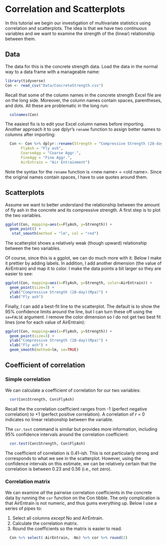 # Correlation and Scatterplots {#correlation}

In this tutorial we begin our investigation of multivariate statistics using correlation and scatterplots.  The idea is that we have two _continuous_ variables and we want to examine the strength of the (linear) relationship between them.

## Data
The data for this is the concrete strength data. Load the data in the normal way to a data frame with a manageable name:

```{r message=FALSE, warning=FALSE}
library(tidyverse)
Con <- read_csv("Data/ConcreteStrength.csv")
```

Recall that some of the column names in the concrete strength Excel file are on the long side. Moreover, the column names contain spaces, parentheses, and dots.  All these are problematic in the long run:

```{r}
  colnames(Con)
```

The easiest fix is to edit your Excel column names before importing.  Another approach it to use dplyr's `rename` function to assign better names to columns after importing:

```{r}
  Con <- Con %>% dplyr::rename(Strength = "Compressive Strength (28-day)(Mpa)",
       FlyAsh = "Fly ash",
       CoarseAgg = "Coarse Aggr.",
       FineAgg = "Fine Aggr.",
       AirEntrain = "Air Entrainment")
```

Note the syntax for the `rename` function is \<new name\> = \<old name\>.  Since the original names contain spaces, I have to use quotes around them.

## Scatterplots

Assume we want to better understand the relationship between the amount of fly ash in the concrete and its compressive strength.  A first step is to plot the two variables.

```{r}
ggplot(Con, mapping=aes(x=FlyAsh, y=Strength)) +
  geom_point() +
   stat_smooth(method = "lm", col = "red")
```

The scatterplot shows a relatively weak (though upward) relationship between the two variables.  

Of course, since this is a ggplot, we can do much more with it.  Below I make it prettier by adding labels.  In addition, I add another dimension (the value of AirEntrain) and map it to color.  I make the data points a bit larger so they are easier to see:

```{r}
ggplot(Con, mapping=aes(x=FlyAsh, y=Strength, color=AirEntrain)) +
  geom_point(size=3) +
  ylab("Compressive Strength (28-day)(Mpa)") +
  xlab("Fly ash")
```


Finally, I can add a best-fit line to the scatterplot.  The default is to show the 95% confidence limits around the line, but I can turn these off using the `se=FALSE` argument.   I remove the color dimension so I do not get two best fit lines (one for each value of AirEntrain):

```{r}
ggplot(Con, mapping=aes(x=FlyAsh, y=Strength)) +
  geom_point(size=3) +
  ylab("Compressive Strength (28-day)(Mpa)") +
  xlab("Fly ash") +
  geom_smooth(method=lm, se=TRUE)
```

## Coefficient of correlation

### Simple correlation

We can calculate a coefficient of correlation for our two variables:
```{r}
  cor(Con$Strength, Con$FlyAsh)
```

Recall the the correlation coefficient ranges from -1 (perfect negative correlation) to +1 (perfect positive correlation).  A correlation of _r_ = 0 indicates no linear relationship between the variable. 

The `cor.test` command is similar but provides more information, including 95% confidence intervals around the correlation coefficient:
```{r}
  cor.test(Con$Strength, Con$FlyAsh)
```

The coefficient of correlation is 0.41-ish.  This is not particularly strong and corresponds to what we see in the scatterplot.  However, using the confidence intervals on this estimate, we can be relatively certain that the correlation is between 0.23 and 0.56 (i.e., not zero).

### Correlation matrix

We can examine _all_ the pairwise correlation coefficients in the concrete data by running the `cor` function on the Con tibble.  The only complication is that AirEntrain is not numeric, and thus gums everything up.  Below I use a series of pipes to:

1.  Select all columns _except_ No and AirEntrain.
2.  Calculate the correlation matrix.
3.  Round the coefficients so the matrix is easier to read.

```{r}
  Con %>% select(-AirEntrain, -No) %>% cor %>% round(2)
```